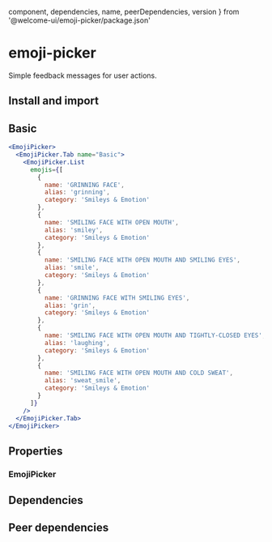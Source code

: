 
  component,
  dependencies,
  name,
  peerDependencies,
  version
} from '@welcome-ui/emoji-picker/package.json'

# emoji-picker

<tagversion version={version} name={name} component={component} />

Simple feedback messages for user actions.

## Install and import

<usage component={component} name={name} peerDependencies={peerDependencies} />

## Basic

```jsx
<EmojiPicker>
  <EmojiPicker.Tab name="Basic">
    <EmojiPicker.List
      emojis={[
        {
          name: 'GRINNING FACE',
          alias: 'grinning',
          category: 'Smileys & Emotion'
        },
        {
          name: 'SMILING FACE WITH OPEN MOUTH',
          alias: 'smiley',
          category: 'Smileys & Emotion'
        },
        {
          name: 'SMILING FACE WITH OPEN MOUTH AND SMILING EYES',
          alias: 'smile',
          category: 'Smileys & Emotion'
        },
        {
          name: 'GRINNING FACE WITH SMILING EYES',
          alias: 'grin',
          category: 'Smileys & Emotion'
        },
        {
          name: 'SMILING FACE WITH OPEN MOUTH AND TIGHTLY-CLOSED EYES',
          alias: 'laughing',
          category: 'Smileys & Emotion'
        },
        {
          name: 'SMILING FACE WITH OPEN MOUTH AND COLD SWEAT',
          alias: 'sweat_smile',
          category: 'Smileys & Emotion'
        }
      ]}
    />
  </EmojiPicker.Tab>
</EmojiPicker>
```

## Properties

### EmojiPicker

<props propTypes={props.propTypes.EmojiPicker} />

## Dependencies

<dependencies dependencies={dependencies} />

## Peer dependencies

<dependencies dependencies={peerDependencies} />
